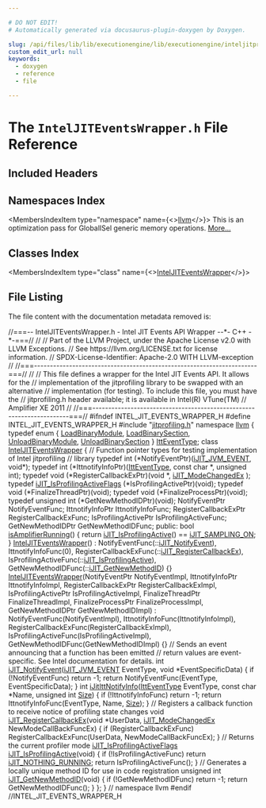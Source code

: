 ```yaml
---

# DO NOT EDIT!
# Automatically generated via docusaurus-plugin-doxygen by Doxygen.

slug: /api/files/lib/lib/executionengine/lib/executionengine/inteljitprofiling/inteljiteventswrapper-h
custom_edit_url: null
keywords:
  - doxygen
  - reference
  - file

---
```





# The `IntelJITEventsWrapper.h` File Reference

<DoxygenPage pluginConfig={pluginConfig}>



## Included Headers

<IncludesList>
<IncludesListItem
  filePath="jitprofiling.h"
  permalink="/docs/api/files/lib/lib/executionengine/lib/executionengine/inteljitprofiling/jitprofiling-h"
  isLocal="true" />
</IncludesList>

## Namespaces Index

<MembersIndex>

<MembersIndexItem
  type="namespace"
  name={<><a href="/docs/api/namespaces/llvm">llvm</a></>}>
This is an optimization pass for GlobalISel generic memory operations. <a href="/docs/api/namespaces/llvm/#details">More...</a>
</MembersIndexItem>

</MembersIndex>

## Classes Index

<MembersIndex>

<MembersIndexItem
  type="class"
  name={<><a href="/docs/api/classes/llvm/inteljiteventswrapper">IntelJITEventsWrapper</a></>}>
</MembersIndexItem>

</MembersIndex>


## File Listing

The file content with the documentation metadata removed is:

<ProgramListing>

<Link id="l00001" /><CodeLine lineNumber="1"><Highlight kind="comment">//===-- IntelJITEventsWrapper.h - Intel JIT Events API Wrapper --&#42;- C++ -&#42;-===//</Highlight><Highlight kind="normal"></Highlight></CodeLine>
<Link id="l00002" /><CodeLine lineNumber="2"><Highlight kind="normal"></Highlight><Highlight kind="comment">//</Highlight><Highlight kind="normal"></Highlight></CodeLine>
<Link id="l00003" /><CodeLine lineNumber="3"><Highlight kind="normal"></Highlight><Highlight kind="comment">// Part of the LLVM Project, under the Apache License v2.0 with LLVM Exceptions.</Highlight><Highlight kind="normal"></Highlight></CodeLine>
<Link id="l00004" /><CodeLine lineNumber="4"><Highlight kind="normal"></Highlight><Highlight kind="comment">// See https://llvm.org/LICENSE.txt for license information.</Highlight><Highlight kind="normal"></Highlight></CodeLine>
<Link id="l00005" /><CodeLine lineNumber="5"><Highlight kind="normal"></Highlight><Highlight kind="comment">// SPDX-License-Identifier: Apache-2.0 WITH LLVM-exception</Highlight><Highlight kind="normal"></Highlight></CodeLine>
<Link id="l00006" /><CodeLine lineNumber="6"><Highlight kind="normal"></Highlight><Highlight kind="comment">//</Highlight><Highlight kind="normal"></Highlight></CodeLine>
<Link id="l00007" /><CodeLine lineNumber="7"><Highlight kind="normal"></Highlight><Highlight kind="comment">//===----------------------------------------------------------------------===//</Highlight><Highlight kind="normal"></Highlight></CodeLine>
<Link id="l00008" /><CodeLine lineNumber="8"><Highlight kind="normal"></Highlight><Highlight kind="comment">//</Highlight><Highlight kind="normal"></Highlight></CodeLine>
<Link id="l00009" /><CodeLine lineNumber="9"><Highlight kind="normal"></Highlight><Highlight kind="comment">// This file defines a wrapper for the Intel JIT Events API. It allows for the</Highlight><Highlight kind="normal"></Highlight></CodeLine>
<Link id="l00010" /><CodeLine lineNumber="10"><Highlight kind="normal"></Highlight><Highlight kind="comment">// implementation of the jitprofiling library to be swapped with an alternative</Highlight><Highlight kind="normal"></Highlight></CodeLine>
<Link id="l00011" /><CodeLine lineNumber="11"><Highlight kind="normal"></Highlight><Highlight kind="comment">// implementation (for testing). To include this file, you must have the</Highlight><Highlight kind="normal"></Highlight></CodeLine>
<Link id="l00012" /><CodeLine lineNumber="12"><Highlight kind="normal"></Highlight><Highlight kind="comment">// jitprofiling.h header available; it is available in Intel(R) VTune(TM)</Highlight><Highlight kind="normal"></Highlight></CodeLine>
<Link id="l00013" /><CodeLine lineNumber="13"><Highlight kind="normal"></Highlight><Highlight kind="comment">// Amplifier XE 2011</Highlight><Highlight kind="normal"></Highlight></CodeLine>
<Link id="l00014" /><CodeLine lineNumber="14"><Highlight kind="normal"></Highlight><Highlight kind="comment">//</Highlight><Highlight kind="normal"></Highlight></CodeLine>
<Link id="l00015" /><CodeLine lineNumber="15"><Highlight kind="normal"></Highlight><Highlight kind="comment">//===----------------------------------------------------------------------===//</Highlight><Highlight kind="normal"></Highlight></CodeLine>
<Link id="l00016" /><CodeLine lineNumber="16"><Highlight kind="normal"></Highlight></CodeLine>
<Link id="l00017" /><CodeLine lineNumber="17"><Highlight kind="normal"></Highlight><Highlight kind="preprocessor">#ifndef INTEL&#95;JIT&#95;EVENTS&#95;WRAPPER&#95;H</Highlight><Highlight kind="normal"></Highlight></CodeLine>
<Link id="l00018" /><CodeLine lineNumber="18"><Highlight kind="normal"></Highlight><Highlight kind="preprocessor">#define INTEL&#95;JIT&#95;EVENTS&#95;WRAPPER&#95;H</Highlight><Highlight kind="normal"></Highlight></CodeLine>
<Link id="l00019" /><CodeLine lineNumber="19"><Highlight kind="normal"></Highlight></CodeLine>
<Link id="l00020" /><CodeLine lineNumber="20"><Highlight kind="normal"></Highlight><Highlight kind="preprocessor">#include &quot;<a href="/docs/api/files/lib/lib/executionengine/lib/executionengine/inteljitprofiling/jitprofiling-h">jitprofiling.h</a>&quot;</Highlight><Highlight kind="normal"></Highlight></CodeLine>
<Link id="l00021" /><CodeLine lineNumber="21"><Highlight kind="normal"></Highlight></CodeLine>
<Link id="l00022" /><CodeLine lineNumber="22"><Highlight kind="normal"></Highlight><Highlight kind="keyword">namespace </Highlight><Highlight kind="normal"><a href="/docs/api/namespaces/llvm">llvm</a> &#123;</Highlight></CodeLine>
<Link id="l00023" /><CodeLine lineNumber="23"><Highlight kind="normal"></Highlight></CodeLine>
<Link id="l00024" /><CodeLine lineNumber="24" lineLink="/docs/api/namespaces/llvm/#a1e9832c872d8a59daf3b982a6d4f7782"><Highlight kind="normal"></Highlight><Highlight kind="keyword">typedef</Highlight><Highlight kind="normal"> </Highlight><Highlight kind="keyword">enum</Highlight><Highlight kind="normal"> &#123;</Highlight></CodeLine>
<Link id="l00025" /><CodeLine lineNumber="25" lineLink="/docs/api/namespaces/llvm/#a1e9832c872d8a59daf3b982a6d4f7782a6810092147ad88d96e09c8634a39ef1c"><Highlight kind="normal">  <a href="/docs/api/namespaces/llvm/#a1e9832c872d8a59daf3b982a6d4f7782a6810092147ad88d96e09c8634a39ef1c">LoadBinaryModule</a>,</Highlight></CodeLine>
<Link id="l00026" /><CodeLine lineNumber="26" lineLink="/docs/api/namespaces/llvm/#a1e9832c872d8a59daf3b982a6d4f7782aa5ac3ba2b6d367858934deec2f6799c1"><Highlight kind="normal">  <a href="/docs/api/namespaces/llvm/#a1e9832c872d8a59daf3b982a6d4f7782aa5ac3ba2b6d367858934deec2f6799c1">LoadBinarySection</a>,</Highlight></CodeLine>
<Link id="l00027" /><CodeLine lineNumber="27" lineLink="/docs/api/namespaces/llvm/#a1e9832c872d8a59daf3b982a6d4f7782a4dfbcb2196a94e60cc0ffee0e9eab9ed"><Highlight kind="normal">  <a href="/docs/api/namespaces/llvm/#a1e9832c872d8a59daf3b982a6d4f7782a4dfbcb2196a94e60cc0ffee0e9eab9ed">UnloadBinaryModule</a>,</Highlight></CodeLine>
<Link id="l00028" /><CodeLine lineNumber="28" lineLink="/docs/api/namespaces/llvm/#a1e9832c872d8a59daf3b982a6d4f7782adc32adbd58bcb0784d74f3c776121815"><Highlight kind="normal">  <a href="/docs/api/namespaces/llvm/#a1e9832c872d8a59daf3b982a6d4f7782adc32adbd58bcb0784d74f3c776121815">UnloadBinarySection</a></Highlight></CodeLine>
<Link id="l00029" /><CodeLine lineNumber="29"><Highlight kind="normal">&#125; <a href="/docs/api/namespaces/llvm/#a1e9832c872d8a59daf3b982a6d4f7782">IttEventType</a>;</Highlight></CodeLine>
<Link id="l00030" /><CodeLine lineNumber="30"><Highlight kind="normal"></Highlight></CodeLine>
<Link id="l00031" /><CodeLine lineNumber="31" lineLink="/docs/api/classes/llvm/inteljiteventswrapper"><Highlight kind="normal"></Highlight><Highlight kind="keyword">class </Highlight><Highlight kind="normal"><a href="/docs/api/classes/llvm/inteljiteventswrapper/#a1ce833383f57f30f785e56b868aed3fb">IntelJITEventsWrapper</a> &#123;</Highlight></CodeLine>
<Link id="l00032" /><CodeLine lineNumber="32"><Highlight kind="normal">  </Highlight><Highlight kind="comment">// Function pointer types for testing implementation of Intel jitprofiling</Highlight><Highlight kind="normal"></Highlight></CodeLine>
<Link id="l00033" /><CodeLine lineNumber="33"><Highlight kind="normal">  </Highlight><Highlight kind="comment">// library</Highlight><Highlight kind="normal"></Highlight></CodeLine>
<Link id="l00034" /><CodeLine lineNumber="34"><Highlight kind="normal">  </Highlight><Highlight kind="keyword">typedef</Highlight><Highlight kind="normal"> int (&#42;NotifyEventPtr)(<a href="/docs/api/files/lib/lib/executionengine/lib/executionengine/inteljitprofiling/jitprofiling-h/#ad89eccbfeaaaff0a0c323b734bfaaaca">iJIT&#95;JVM&#95;EVENT</a>, </Highlight><Highlight kind="keywordtype">void</Highlight><Highlight kind="normal">&#42;);</Highlight></CodeLine>
<Link id="l00035" /><CodeLine lineNumber="35"><Highlight kind="normal">  </Highlight><Highlight kind="keyword">typedef</Highlight><Highlight kind="normal"> int (&#42;IttnotifyInfoPtr)(<a href="/docs/api/namespaces/llvm/#a1e9832c872d8a59daf3b982a6d4f7782">IttEventType</a>, </Highlight><Highlight kind="keyword">const</Highlight><Highlight kind="normal"> </Highlight><Highlight kind="keywordtype">char</Highlight><Highlight kind="normal"> &#42;, </Highlight><Highlight kind="keywordtype">unsigned</Highlight><Highlight kind="normal"> int);</Highlight></CodeLine>
<Link id="l00036" /><CodeLine lineNumber="36"><Highlight kind="normal">  </Highlight><Highlight kind="keyword">typedef</Highlight><Highlight kind="normal"> void (&#42;RegisterCallbackExPtr)(</Highlight><Highlight kind="keywordtype">void</Highlight><Highlight kind="normal"> &#42;, <a href="/docs/api/files/lib/lib/executionengine/lib/executionengine/inteljitprofiling/jitprofiling-h/#a8a9e9423a22e5b74f4aba216bc54d6f7">iJIT&#95;ModeChangedEx</a> );</Highlight></CodeLine>
<Link id="l00037" /><CodeLine lineNumber="37"><Highlight kind="normal">  </Highlight><Highlight kind="keyword">typedef</Highlight><Highlight kind="normal"> <a href="/docs/api/files/lib/lib/executionengine/lib/executionengine/inteljitprofiling/jitprofiling-h/#ae2ce670f3109150b2efb12d226c860f5">iJIT&#95;IsProfilingActiveFlags</a> (&#42;IsProfilingActivePtr)(void);</Highlight></CodeLine>
<Link id="l00038" /><CodeLine lineNumber="38"><Highlight kind="normal">  </Highlight><Highlight kind="keyword">typedef</Highlight><Highlight kind="normal"> void (&#42;FinalizeThreadPtr)(void);</Highlight></CodeLine>
<Link id="l00039" /><CodeLine lineNumber="39"><Highlight kind="normal">  </Highlight><Highlight kind="keyword">typedef</Highlight><Highlight kind="normal"> void (&#42;FinalizeProcessPtr)(void);</Highlight></CodeLine>
<Link id="l00040" /><CodeLine lineNumber="40"><Highlight kind="normal">  </Highlight><Highlight kind="keyword">typedef</Highlight><Highlight kind="normal"> </Highlight><Highlight kind="keywordtype">unsigned</Highlight><Highlight kind="normal"> int (&#42;GetNewMethodIDPtr)(void);</Highlight></CodeLine>
<Link id="l00041" /><CodeLine lineNumber="41"><Highlight kind="normal"></Highlight></CodeLine>
<Link id="l00042" /><CodeLine lineNumber="42"><Highlight kind="normal">  NotifyEventPtr NotifyEventFunc;</Highlight></CodeLine>
<Link id="l00043" /><CodeLine lineNumber="43"><Highlight kind="normal">  IttnotifyInfoPtr IttnotifyInfoFunc;</Highlight></CodeLine>
<Link id="l00044" /><CodeLine lineNumber="44"><Highlight kind="normal">  RegisterCallbackExPtr RegisterCallbackExFunc;</Highlight></CodeLine>
<Link id="l00045" /><CodeLine lineNumber="45"><Highlight kind="normal">  IsProfilingActivePtr IsProfilingActiveFunc;</Highlight></CodeLine>
<Link id="l00046" /><CodeLine lineNumber="46"><Highlight kind="normal">  GetNewMethodIDPtr GetNewMethodIDFunc;</Highlight></CodeLine>
<Link id="l00047" /><CodeLine lineNumber="47"><Highlight kind="normal"></Highlight></CodeLine>
<Link id="l00048" /><CodeLine lineNumber="48"><Highlight kind="normal"></Highlight><Highlight kind="keyword">public</Highlight><Highlight kind="normal">:</Highlight></CodeLine>
<Link id="l00049" /><CodeLine lineNumber="49" lineLink="/docs/api/classes/llvm/inteljiteventswrapper/#a4aa77793cbdbbea88f90848769a1258f"><Highlight kind="normal">  </Highlight><Highlight kind="keywordtype">bool</Highlight><Highlight kind="normal"> <a href="/docs/api/classes/llvm/inteljiteventswrapper/#a4aa77793cbdbbea88f90848769a1258f">isAmplifierRunning</a>() &#123;</Highlight></CodeLine>
<Link id="l00050" /><CodeLine lineNumber="50"><Highlight kind="normal">    </Highlight><Highlight kind="keywordflow">return</Highlight><Highlight kind="normal"> <a href="/docs/api/classes/llvm/inteljiteventswrapper/#ab5bffee3ddefdca3064a05d7d0745280">iJIT&#95;IsProfilingActive</a>() == <a href="/docs/api/files/lib/lib/executionengine/lib/executionengine/inteljitprofiling/jitprofiling-h/#a8f99ee9301a1b9fbef2522371a7a276ea2bcc500a1cfac50a96374384c2e32ac9">iJIT&#95;SAMPLING&#95;ON</a>;</Highlight></CodeLine>
<Link id="l00051" /><CodeLine lineNumber="51"><Highlight kind="normal">  &#125;</Highlight></CodeLine>
<Link id="l00052" /><CodeLine lineNumber="52"><Highlight kind="normal"></Highlight></CodeLine>
<Link id="l00053" /><CodeLine lineNumber="53" lineLink="/docs/api/classes/llvm/inteljiteventswrapper/#a1ce833383f57f30f785e56b868aed3fb"><Highlight kind="normal">  <a href="/docs/api/classes/llvm/inteljiteventswrapper/#a1ce833383f57f30f785e56b868aed3fb">IntelJITEventsWrapper</a>()</Highlight></CodeLine>
<Link id="l00054" /><CodeLine lineNumber="54"><Highlight kind="normal">      : NotifyEventFunc(::<a href="/docs/api/classes/llvm/inteljiteventswrapper/#abe60f00b9e149fcf0da28a67f6f3b99e">iJIT&#95;NotifyEvent</a>), IttnotifyInfoFunc(0),</Highlight></CodeLine>
<Link id="l00055" /><CodeLine lineNumber="55"><Highlight kind="normal">        RegisterCallbackExFunc(::<a href="/docs/api/classes/llvm/inteljiteventswrapper/#a32ae9f570cf8c48702fe65528ce670e4">iJIT&#95;RegisterCallbackEx</a>),</Highlight></CodeLine>
<Link id="l00056" /><CodeLine lineNumber="56"><Highlight kind="normal">        IsProfilingActiveFunc(::<a href="/docs/api/classes/llvm/inteljiteventswrapper/#ab5bffee3ddefdca3064a05d7d0745280">iJIT&#95;IsProfilingActive</a>),</Highlight></CodeLine>
<Link id="l00057" /><CodeLine lineNumber="57"><Highlight kind="normal">        GetNewMethodIDFunc(::<a href="/docs/api/classes/llvm/inteljiteventswrapper/#a95749bba7428b736cd8a118e7938b3e0">iJIT&#95;GetNewMethodID</a>) &#123;&#125;</Highlight></CodeLine>
<Link id="l00058" /><CodeLine lineNumber="58"><Highlight kind="normal"></Highlight></CodeLine>
<Link id="l00059" /><CodeLine lineNumber="59" lineLink="/docs/api/classes/llvm/inteljiteventswrapper/#a89593b9f883d95832af3362c52d87ce5"><Highlight kind="normal">  <a href="/docs/api/classes/llvm/inteljiteventswrapper/#a89593b9f883d95832af3362c52d87ce5">IntelJITEventsWrapper</a>(NotifyEventPtr NotifyEventImpl,</Highlight></CodeLine>
<Link id="l00060" /><CodeLine lineNumber="60"><Highlight kind="normal">                        IttnotifyInfoPtr IttnotifyInfoImpl,</Highlight></CodeLine>
<Link id="l00061" /><CodeLine lineNumber="61"><Highlight kind="normal">                        RegisterCallbackExPtr RegisterCallbackExImpl,</Highlight></CodeLine>
<Link id="l00062" /><CodeLine lineNumber="62"><Highlight kind="normal">                        IsProfilingActivePtr IsProfilingActiveImpl,</Highlight></CodeLine>
<Link id="l00063" /><CodeLine lineNumber="63"><Highlight kind="normal">                        FinalizeThreadPtr FinalizeThreadImpl,</Highlight></CodeLine>
<Link id="l00064" /><CodeLine lineNumber="64"><Highlight kind="normal">                        FinalizeProcessPtr FinalizeProcessImpl,</Highlight></CodeLine>
<Link id="l00065" /><CodeLine lineNumber="65"><Highlight kind="normal">                        GetNewMethodIDPtr GetNewMethodIDImpl)</Highlight></CodeLine>
<Link id="l00066" /><CodeLine lineNumber="66"><Highlight kind="normal">      : NotifyEventFunc(NotifyEventImpl), IttnotifyInfoFunc(IttnotifyInfoImpl),</Highlight></CodeLine>
<Link id="l00067" /><CodeLine lineNumber="67"><Highlight kind="normal">        RegisterCallbackExFunc(RegisterCallbackExImpl),</Highlight></CodeLine>
<Link id="l00068" /><CodeLine lineNumber="68"><Highlight kind="normal">        IsProfilingActiveFunc(IsProfilingActiveImpl),</Highlight></CodeLine>
<Link id="l00069" /><CodeLine lineNumber="69"><Highlight kind="normal">        GetNewMethodIDFunc(GetNewMethodIDImpl) &#123;&#125;</Highlight></CodeLine>
<Link id="l00070" /><CodeLine lineNumber="70"><Highlight kind="normal"></Highlight></CodeLine>
<Link id="l00071" /><CodeLine lineNumber="71"><Highlight kind="normal">  </Highlight><Highlight kind="comment">// Sends an event announcing that a function has been emitted</Highlight><Highlight kind="normal"></Highlight></CodeLine>
<Link id="l00072" /><CodeLine lineNumber="72"><Highlight kind="normal">  </Highlight><Highlight kind="comment">//   return values are event-specific.  See Intel documentation for details.</Highlight><Highlight kind="normal"></Highlight></CodeLine>
<Link id="l00073" /><CodeLine lineNumber="73" lineLink="/docs/api/classes/llvm/inteljiteventswrapper/#abe60f00b9e149fcf0da28a67f6f3b99e"><Highlight kind="normal">  </Highlight><Highlight kind="keywordtype">int</Highlight><Highlight kind="normal">  <a href="/docs/api/classes/llvm/inteljiteventswrapper/#abe60f00b9e149fcf0da28a67f6f3b99e">iJIT&#95;NotifyEvent</a>(<a href="/docs/api/files/lib/lib/executionengine/lib/executionengine/inteljitprofiling/jitprofiling-h/#ad89eccbfeaaaff0a0c323b734bfaaaca">iJIT&#95;JVM&#95;EVENT</a> EventType, </Highlight><Highlight kind="keywordtype">void</Highlight><Highlight kind="normal"> &#42;EventSpecificData) &#123;</Highlight></CodeLine>
<Link id="l00074" /><CodeLine lineNumber="74"><Highlight kind="normal">    </Highlight><Highlight kind="keywordflow">if</Highlight><Highlight kind="normal"> (!NotifyEventFunc)</Highlight></CodeLine>
<Link id="l00075" /><CodeLine lineNumber="75"><Highlight kind="normal">      </Highlight><Highlight kind="keywordflow">return</Highlight><Highlight kind="normal"> -1;</Highlight></CodeLine>
<Link id="l00076" /><CodeLine lineNumber="76"><Highlight kind="normal">    </Highlight><Highlight kind="keywordflow">return</Highlight><Highlight kind="normal"> NotifyEventFunc(EventType, EventSpecificData);</Highlight></CodeLine>
<Link id="l00077" /><CodeLine lineNumber="77"><Highlight kind="normal">  &#125;</Highlight></CodeLine>
<Link id="l00078" /><CodeLine lineNumber="78"><Highlight kind="normal"></Highlight></CodeLine>
<Link id="l00079" /><CodeLine lineNumber="79" lineLink="/docs/api/classes/llvm/inteljiteventswrapper/#a6cbdf3c1836bb52618979e9eee28c91a"><Highlight kind="normal">  </Highlight><Highlight kind="keywordtype">int</Highlight><Highlight kind="normal"> <a href="/docs/api/classes/llvm/inteljiteventswrapper/#a6cbdf3c1836bb52618979e9eee28c91a">iJitIttNotifyInfo</a>(<a href="/docs/api/namespaces/llvm/#a1e9832c872d8a59daf3b982a6d4f7782">IttEventType</a> EventType, </Highlight><Highlight kind="keyword">const</Highlight><Highlight kind="normal"> </Highlight><Highlight kind="keywordtype">char</Highlight><Highlight kind="normal"> &#42;Name,</Highlight></CodeLine>
<Link id="l00080" /><CodeLine lineNumber="80"><Highlight kind="normal">                        </Highlight><Highlight kind="keywordtype">unsigned</Highlight><Highlight kind="normal"> </Highlight><Highlight kind="keywordtype">int</Highlight><Highlight kind="normal"> <a href="/docs/api/files/lib/lib/analysis/inlineorder-cpp/#a7ee6f0cb51c3b9056199e9a0001fe8c3a6f6cb72d544962fa333e2e34ce64f719">Size</a>) &#123;</Highlight></CodeLine>
<Link id="l00081" /><CodeLine lineNumber="81"><Highlight kind="normal">    </Highlight><Highlight kind="keywordflow">if</Highlight><Highlight kind="normal"> (!IttnotifyInfoFunc)</Highlight></CodeLine>
<Link id="l00082" /><CodeLine lineNumber="82"><Highlight kind="normal">      </Highlight><Highlight kind="keywordflow">return</Highlight><Highlight kind="normal"> -1;</Highlight></CodeLine>
<Link id="l00083" /><CodeLine lineNumber="83"><Highlight kind="normal">    </Highlight><Highlight kind="keywordflow">return</Highlight><Highlight kind="normal"> IttnotifyInfoFunc(EventType, Name, <a href="/docs/api/files/lib/lib/analysis/inlineorder-cpp/#a7ee6f0cb51c3b9056199e9a0001fe8c3a6f6cb72d544962fa333e2e34ce64f719">Size</a>);</Highlight></CodeLine>
<Link id="l00084" /><CodeLine lineNumber="84"><Highlight kind="normal">  &#125;</Highlight></CodeLine>
<Link id="l00085" /><CodeLine lineNumber="85"><Highlight kind="normal"></Highlight></CodeLine>
<Link id="l00086" /><CodeLine lineNumber="86"><Highlight kind="normal">  </Highlight><Highlight kind="comment">// Registers a callback function to receive notice of profiling state changes</Highlight><Highlight kind="normal"></Highlight></CodeLine>
<Link id="l00087" /><CodeLine lineNumber="87" lineLink="/docs/api/classes/llvm/inteljiteventswrapper/#a32ae9f570cf8c48702fe65528ce670e4"><Highlight kind="normal">  </Highlight><Highlight kind="keywordtype">void</Highlight><Highlight kind="normal"> <a href="/docs/api/classes/llvm/inteljiteventswrapper/#a32ae9f570cf8c48702fe65528ce670e4">iJIT&#95;RegisterCallbackEx</a>(</Highlight><Highlight kind="keywordtype">void</Highlight><Highlight kind="normal"> &#42;UserData,</Highlight></CodeLine>
<Link id="l00088" /><CodeLine lineNumber="88"><Highlight kind="normal">                               <a href="/docs/api/files/lib/lib/executionengine/lib/executionengine/inteljitprofiling/jitprofiling-h/#a8a9e9423a22e5b74f4aba216bc54d6f7">iJIT&#95;ModeChangedEx</a> NewModeCallBackFuncEx) &#123;</Highlight></CodeLine>
<Link id="l00089" /><CodeLine lineNumber="89"><Highlight kind="normal">    </Highlight><Highlight kind="keywordflow">if</Highlight><Highlight kind="normal"> (RegisterCallbackExFunc)</Highlight></CodeLine>
<Link id="l00090" /><CodeLine lineNumber="90"><Highlight kind="normal">      RegisterCallbackExFunc(UserData, NewModeCallBackFuncEx);</Highlight></CodeLine>
<Link id="l00091" /><CodeLine lineNumber="91"><Highlight kind="normal">  &#125;</Highlight></CodeLine>
<Link id="l00092" /><CodeLine lineNumber="92"><Highlight kind="normal"></Highlight></CodeLine>
<Link id="l00093" /><CodeLine lineNumber="93"><Highlight kind="normal">  </Highlight><Highlight kind="comment">// Returns the current profiler mode</Highlight><Highlight kind="normal"></Highlight></CodeLine>
<Link id="l00094" /><CodeLine lineNumber="94" lineLink="/docs/api/classes/llvm/inteljiteventswrapper/#ab5bffee3ddefdca3064a05d7d0745280"><Highlight kind="normal">  <a href="/docs/api/files/lib/lib/executionengine/lib/executionengine/inteljitprofiling/jitprofiling-h/#ae2ce670f3109150b2efb12d226c860f5">iJIT&#95;IsProfilingActiveFlags</a> <a href="/docs/api/classes/llvm/inteljiteventswrapper/#ab5bffee3ddefdca3064a05d7d0745280">iJIT&#95;IsProfilingActive</a>(</Highlight><Highlight kind="keywordtype">void</Highlight><Highlight kind="normal">) &#123;</Highlight></CodeLine>
<Link id="l00095" /><CodeLine lineNumber="95"><Highlight kind="normal">    </Highlight><Highlight kind="keywordflow">if</Highlight><Highlight kind="normal"> (!IsProfilingActiveFunc)</Highlight></CodeLine>
<Link id="l00096" /><CodeLine lineNumber="96"><Highlight kind="normal">      </Highlight><Highlight kind="keywordflow">return</Highlight><Highlight kind="normal"> <a href="/docs/api/files/lib/lib/executionengine/lib/executionengine/inteljitprofiling/jitprofiling-h/#a8f99ee9301a1b9fbef2522371a7a276ea003d5ada43d84de71c8794f89d642322">iJIT&#95;NOTHING&#95;RUNNING</a>;</Highlight></CodeLine>
<Link id="l00097" /><CodeLine lineNumber="97"><Highlight kind="normal">    </Highlight><Highlight kind="keywordflow">return</Highlight><Highlight kind="normal"> IsProfilingActiveFunc();</Highlight></CodeLine>
<Link id="l00098" /><CodeLine lineNumber="98"><Highlight kind="normal">  &#125;</Highlight></CodeLine>
<Link id="l00099" /><CodeLine lineNumber="99"><Highlight kind="normal"></Highlight></CodeLine>
<Link id="l00100" /><CodeLine lineNumber="100"><Highlight kind="normal">  </Highlight><Highlight kind="comment">// Generates a locally unique method ID for use in code registration</Highlight><Highlight kind="normal"></Highlight></CodeLine>
<Link id="l00101" /><CodeLine lineNumber="101" lineLink="/docs/api/classes/llvm/inteljiteventswrapper/#a95749bba7428b736cd8a118e7938b3e0"><Highlight kind="normal">  </Highlight><Highlight kind="keywordtype">unsigned</Highlight><Highlight kind="normal"> </Highlight><Highlight kind="keywordtype">int</Highlight><Highlight kind="normal"> <a href="/docs/api/classes/llvm/inteljiteventswrapper/#a95749bba7428b736cd8a118e7938b3e0">iJIT&#95;GetNewMethodID</a>(</Highlight><Highlight kind="keywordtype">void</Highlight><Highlight kind="normal">) &#123;</Highlight></CodeLine>
<Link id="l00102" /><CodeLine lineNumber="102"><Highlight kind="normal">    </Highlight><Highlight kind="keywordflow">if</Highlight><Highlight kind="normal"> (!GetNewMethodIDFunc)</Highlight></CodeLine>
<Link id="l00103" /><CodeLine lineNumber="103"><Highlight kind="normal">      </Highlight><Highlight kind="keywordflow">return</Highlight><Highlight kind="normal"> -1;</Highlight></CodeLine>
<Link id="l00104" /><CodeLine lineNumber="104"><Highlight kind="normal">    </Highlight><Highlight kind="keywordflow">return</Highlight><Highlight kind="normal"> GetNewMethodIDFunc();</Highlight></CodeLine>
<Link id="l00105" /><CodeLine lineNumber="105"><Highlight kind="normal">  &#125;</Highlight></CodeLine>
<Link id="l00106" /><CodeLine lineNumber="106"><Highlight kind="normal">&#125;;</Highlight></CodeLine>
<Link id="l00107" /><CodeLine lineNumber="107"><Highlight kind="normal"></Highlight></CodeLine>
<Link id="l00108" /><CodeLine lineNumber="108"><Highlight kind="normal">&#125; </Highlight><Highlight kind="comment">// namespace llvm</Highlight><Highlight kind="normal"></Highlight></CodeLine>
<Link id="l00109" /><CodeLine lineNumber="109"><Highlight kind="normal"></Highlight></CodeLine>
<Link id="l00110" /><CodeLine lineNumber="110"><Highlight kind="normal"></Highlight><Highlight kind="preprocessor">#endif </Highlight><Highlight kind="comment">//INTEL&#95;JIT&#95;EVENTS&#95;WRAPPER&#95;H</Highlight><Highlight kind="normal"></Highlight></CodeLine>

</ProgramListing>

</DoxygenPage>

